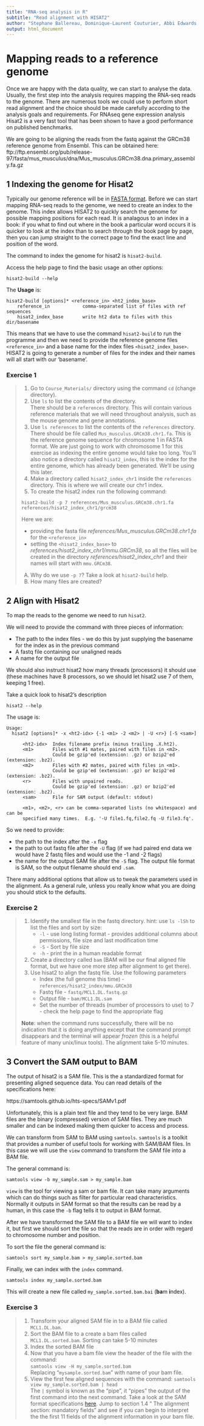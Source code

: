 ```yaml
---
title: "RNA-seq analysis in R"
subtitle: "Read alignment with HISAT2"
author: "Stephane Ballereau, Dominique-Laurent Couturier, Abbi Edwards, Guillermo Parada Gonzalez, Ashley Sawle"
output: html_document
---
```


# Mapping reads to a reference genome

Once we are happy with the data quality, we can start to analyse the data.
Usually, the first step into the analysis requires mapping the RNA-seq reads to
the genome. There are numerous tools we could use to perform short read
alignment and the choice should be made carefully according to the analysis
goals and requirements. For RNAseq gene expression analysis Hisat2 is a very
fast tool that has been shown to have a good performance on published
benchmarks. 

We are going to be aligning the reads from the fastq against the GRCm38 
reference genome from Ensembl. This can be obtained here:
ftp://ftp.ensembl.org/pub/release-97/fasta/mus_musculus/dna/Mus_musculus.GRCm38.dna.primary_assembly.fa.gz

## 1 Indexing the genome for Hisat2

Typically our genome reference will be in [FASTA
format](https://blast.ncbi.nlm.nih.gov/Blast.cgi?CMD=Web&PAGE_TYPE=BlastDocs&DOC_TYPE=BlastHelp).
Before we can start mapping RNA-seq reads to the genome, we need to create an
index to the genome. This index allows HISAT2 to quickly search the genome for
possible mapping positions for each read. It is analagous to an index in a
book: if you what to find out where in the book a particular word occurs it is
quicker to look at the index than to search through the book page by page, then
you can jump straight to the correct page to find the exact line and position
of the word.

The command to index the genome for hisat2 is `hisat2-build`. 

Access the help page to find the basic usage an other options:

`hisat2-build --help`

The **Usage** is:

```
hisat2-build [options]* <reference_in> <ht2_index_base>
    reference_in            comma-separated list of files with ref sequences
    hisat2_index_base       write ht2 data to files with this dir/basename
```

This means that we have to use the command `hisat2-build` to run the programme
and then we need to provide the reference genome files `<reference_in>` and
a base name for the index files `<hisat2_index_base>`. HISAT2 is going to
generate a number of files for the index and their names will all start with
our 'basename'.

### Exercise 1

> 1. Go to `Course_Materials/` directory using the command `cd` (change
>    directory).
> 2. Use `ls` to list the contents of the directory.  
>    There should be a `references` directory.  This will contain various
>    reference materials that we will need throughout analysis, such as the
>    mouse genome and gene annotations.
> 3. Use `ls references` to list the contents of the `references` directory.   
>    There should be file called `Mus_musculus.GRCm38.chr1.fa`. This is the
>    reference genome sequence for chromosome 1 in FASTA format. We are just
>    going to work with chromosome 1 for this exercise as indexing the entire
>    genome would take too long.
>    You'll also notice a directory called `hisat2_index`, this is the index for
>    the entire genome, which has already been generated. We'll be using this
>    later.
> 4. Make a directory called `hisat2_index_chr1` inside the `references`
>    directory.  This is where we will create our chr1 index.
> 5. To create the hisat2 index run the following command: 
> 
> `hisat2-build -p 7 references/Mus_musculus.GRCm38.chr1.fa references/hisat2_index_chr1/grcm38`
>    
> Here we are:  
>
> * providing the fasta file *references/Mus_musculus.GRCm38.chr1.fa* for
>   the `<reference_in>`  
> * setting the `<hisat2_index_base>` to
>   *references/hisat2_index_chr1/mmu.GRCm38*, so all the files will be
>   created in the directory *references/hisat2_index_chr1* and their
>   names will start with `mmu.GRCm38`.
> 
> A) Why do we use `-p 7`? Take a look at `hisat2-build` help.
> B) How many files are created? 


## 2 Align with Hisat2

To map the reads to the genome we need to run `hisat2`. 

We will need to provide the command with three pieces of information:  

* The path to the index files - we do this by just supplying the basename for
  the index as in the previous command  
* A fastq file containing our unaligned reads  
* A name for the output file

We should also instruct hisat2 how many threads (processors) it should use (these
machines have 8 processors, so we should let hisat2 use 7 of them, keeping 1 free).

Take a quick look to hisat2's description

`hisat2 --help`

The usage is:
```
Usage:
  hisat2 [options]* -x <ht2-idx> {-1 <m1> -2 <m2> | -U <r>} [-S <sam>]

      <ht2-idx>  Index filename prefix (minus trailing .X.ht2).
      <m1>       Files with #1 mates, paired with files in <m2>.
                 Could be gzip'ed (extension: .gz) or bzip2'ed (extension: .bz2).
      <m2>       Files with #2 mates, paired with files in <m1>.
                 Could be gzip'ed (extension: .gz) or bzip2'ed (extension: .bz2).
      <r>        Files with unpaired reads.
                 Could be gzip'ed (extension: .gz) or bzip2'ed (extension: .bz2).
      <sam>      File for SAM output (default: stdout)

      <m1>, <m2>, <r> can be comma-separated lists (no whitespace) and can be
      specified many times.  E.g. '-U file1.fq,file2.fq -U file3.fq'.
```

So we need to provide:  

* the path to the index after the `-x` flag  
* the path to out fastq file after the `-U` flag (if we had paired end data we
  would have 2 fastq files and would use the -1 and -2 flags)  
* the name for the output SAM file after the `-S` flag.  The output file format
  is SAM, so the output filename should end `.sam`.

There many additional options that allow us to tweak the parameters used in the
alignment. As a general rule, unless you really know what you are doing you 
should stick to the defaults.

### Exercise 2 

> 1. Identify the smallest file in the fastq directory. hint: use `ls -lSh` to
>    list the files and sort by size: 
>      * `-l` - use long listing format - provides additional columns about
         permissions, file size and last modification time
>      * `-S` - Sort by file size
>      * `-h` - print the in a human readable format
> 2. Create a directory called `bam` (BAM will be our final aligned file
>    format, but we have one more step after alignment to get there).
> 3. Use hisat2 to align the fastq file. Use the following parameters
>       * Index (the full genome this time) - `references/hisat2_index/mmu.GRCm38`
>       * Fastq file - `fastq/MCL1.DL.fastq.gz`
>       * Output file - `bam/MCL1.DL.sam`
>       * Set the number of threads (number of processors to use) to 7 - check
>         the help page to find the appropriate flag
> 
> **Note**: when the command runs successfully, there will be no indication
> that it is doing anything except that the command prompt disappears and the
> terminal will appear *frozen* (this is a helpful feature of many unix/linux
> tools). The alignment take 5-10 minutes.

## 3 Convert the SAM output to BAM 

The output of hisat2 is a SAM file. This is the a standardized format for presenting
aligned sequence data. You can read details of the specifications here:

https://samtools.github.io/hts-specs/SAMv1.pdf

Unfortunately, this is a plain text file and they tend to be very large. BAM
files are the binary (compressed) version of SAM files. They are much smaller
and can be indexed making them quicker to access and process.

We can transform from SAM to BAM using `samtools`. `samtools` is a toolkit that
provides a number of useful tools for working with SAM/BAM files. In this case
we will use the `view` command to transform the SAM file into a BAM file.

The general command is:

`samtools view -b my_sample.sam > my_sample.bam`

`view` is the tool for viewing a sam or bam file. It can take many arguments 
which can do things such as filter for particular read characteristics. 
Normally it outputs in SAM format so that the results can be read by a human,
in this case the `-b` flag tells it to output in BAM format.

After we have transformed the SAM file to a BAM file we will want to index it,
but first we should sort the file so that the reads are in order with regard
to chromosome number and position.

To sort the file the general command is:

`samtools sort my_sample.bam > my_sample.sorted.bam`

Finally, we can index with the `index` command.

`samtools index my_sample.sorted.bam`

This will create a new file called `my_sample.sorted.bam.bai` (**ba**m **i**ndex).

### Exercise 3

> 1. Transform your aligned SAM file in to a BAM file called `MCL1.DL.bam`.
> 2. Sort the BAM file to a create a bam files called `MCL1.DL.sorted.bam`.
> Sorting can take 5-10 minutes 
> 3. Index the sorted BAM file
> 4. Now that you have a bam file view the header of the file with the command:  
> `samtools view -H my_sample.sorted.bam`  
> Replacing "`mysample.sorted.bam`" with name of your bam file.
> 5. View the first few aligned sequences with the command:
> `samtools view my_sample.sorted.bam | head`  
> The `|` symbol is known as the "pipe", it "pipes" the output of the first 
> command into the next command.
> Take a look at the SAM format specifications [here](https://samtools.github.io/hts-specs/SAMv1.pdf).
> Jump to section 1.4 " The alignment section:  mandatory fields" and see if you
> can begin to interpret the the first 11 fields of the alignment information
> in your bam file.

